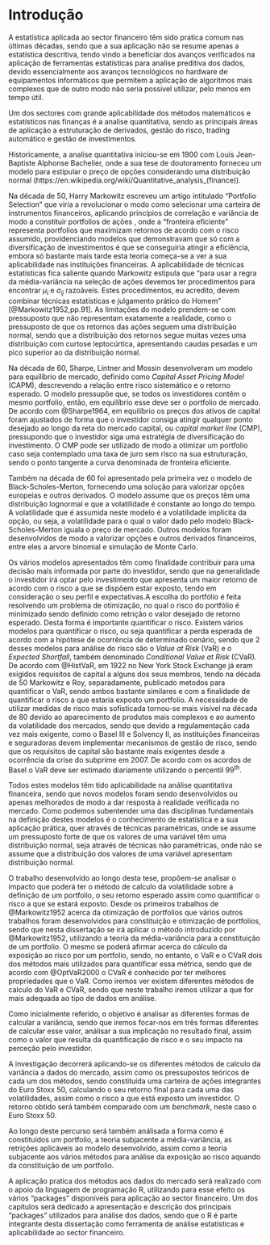 # Introdução {- #intro}

A estatística aplicada ao sector financeiro têm sido pratica comum nas últimas décadas, sendo que a sua aplicação não se resume apenas a estatística descritiva, tendo vindo a beneficiar dos avanços verificados na aplicação de ferramentas estatísticas para analise preditiva dos dados, devido essencialmente aos avanços tecnológicos no hardware de equipamentos informáticos que permitem a aplicação de algoritmos mais complexos que de outro modo não seria possível utilizar, pelo menos em tempo útil.

Um dos sectores com grande aplicabilidade dos métodos matemáticos e estatísticos nas finanças é a analise quantitativa, sendo as principais áreas de aplicação a estruturação de derivados, gestão do risco, trading automático e gestão de investimentos.

Historicamente, a analise quantitativa iniciou-se em 1900 com Louis Jean-Baptiste Alphonse Bachelier, onde a sua tese de doutoramento forneceu um modelo para estipular o preço de opções considerando uma distribuição normal (https://en.wikipedia.org/wiki/Quantitative_analysis_(finance)).

Na década de 50, Harry Markowitz escreveu um artigo intitulado “Portfolio Selection” que viria a revolucionar o modo como selecionar uma carteira de instrumentos financeiros, aplicando princípios de correlação e variância de modo a constituir portfolios de ações , onde a “fronteira eficiente” representa portfolios que maximizam retornos de acordo com o risco assumido, providenciando modelos que demonstravam que só com a diversificação de investimentos é que se conseguiria atingir a eficiência, embora só bastante mais tarde esta teoria começa-se a ver a sua aplicabilidade nas instituições financeiras. A aplicabilidade de técnicas estatísticas fica saliente quando Markowitz estipula que “para usar a regra da média-variância na seleção de ações devemos ter procedimentos para encontrar $\mu_i$ e $\sigma_{ij}$ razoáveis. Estes procedimentos, eu acredito, devem combinar técnicas estatísticas e julgamento prático do Homem” [@Markowitz1952,pp.91]. As limitações do modelo prendem-se com pressuposto que não representam exatamente a realidade, como o pressuposto de que os retornos das ações seguem uma distribuição normal, sendo que a distribuição dos retornos segue muitas vezes uma distribuição com curtose leptocúrtica, apresentando caudas pesadas e um pico superior ao da distribuição normal. 

Na década de 60, Sharpe, Lintner and Mossin desenvolveram um modelo para equilíbrio de mercado, definido como *Capital Asset Pricing Model* (CAPM), descrevendo a relação entre risco sistemático e o retorno esperado. O modelo pressupõe que, se todos os investidores contêm o mesmo portfolio, então, em equilíbrio esse deve ser o portfolio de mercado. De acordo com @Sharpe1964, em equilíbrio os preços dos ativos de capital foram ajustados de forma que o investidor consiga atingir qualquer ponto desejado ao longo da reta do mercado capital, ou *capital market line* (CMP), pressupondo que o investidor siga uma estratégia de diversificação do investimento. O CMP pode ser utilizado de modo a otimizar um portfolio caso seja contemplado uma taxa de juro sem risco na sua estruturação, sendo o ponto tangente a curva denominada de fronteira eficiente. 

Também na década de 60 foi apresentado pela primeira vez o modelo de Black-Scholes-Merton, fornecendo uma solução para valorizar opções europeias e outros derivados. O modelo assume que os preços têm uma distribuição lognormal e que a volatilidade é constante ao longo do tempo. A volatilidade que é assumida neste modelo é a volatilidade implícita da opção, ou seja, a volatilidade para o qual o valor dado pelo modelo Black-Scholes-Merton iguala o preço de mercado. Outros modelos foram desenvolvidos de modo a valorizar opções e outros derivados financeiros, entre eles a arvore binomial e simulação de Monte Carlo.

Os vários modelos apresentados têm como finalidade contribuir para uma decisão mais informada por parte do investidor, sendo que na generalidade o investidor irá optar pelo investimento que apresenta um maior retorno de acordo com o risco a que se dispõem estar exposto, tendo em consideração o seu perfil e expectativas.A escolha do portfólio é feita resolvendo um problema de otimização, no qual o risco do portfólio é minimizado sendo definido como retrição o valor desejado de retorno esperado. Desta forma é importante quantificar o risco. Existem vários modelos para quantificar o risco, ou seja quantificar a perda esperada de acordo com a hipótese de ocorrência de determinado cenário, sendo que 2 desses modelos para análise do risco são o  *Value at Risk* (VaR) e o *Expected Shortfall*, também denominado *Conditional Value at Risk* (CVaR). De acordo com @HistVaR, em 1922 no New York Stock Exchange já eram exigidos requisitos de capital a alguns dos seus membros, tendo na década de 50 Markowitz e Roy, separadamente, publicado metodos para quantificar o VaR, sendo ambos bastante similares e com a finalidade de  quantificar o risco a que estaria exposto um portfolio. A necessidade de utilizar medidas de risco mais sofisticada tornou-se mais visível na década de 80 devido ao aparecimento de produtos mais complexos e ao aumento da volatilidade dos mercados, sendo que devido a regulamentação cada vez mais exigente, como o Basel III e Solvency II, as instituições financeiras e seguradoras devem implementar mecanismos de gestão de risco, sendo que os requisitos de capital são bastante mais exigentes desde a ocorrência da crise do subprime em 2007. De acordo com os acordos de Basel o VaR deve ser estimado diariamente utilizando o percentil 99^th^.

Todos estes modelos têm tido aplicabilidade na análise quantitativa financeira, sendo que novos modelos foram sendo desenvolvidos ou apenas melhorados de modo a dar resposta à realidade verificada no mercado. Como podemos subentender uma das disciplinas fundamentais na definição destes modelos é o conhecimento de estatística e a sua aplicação prática, quer através de técnicas paramétricas, onde se assume um pressuposto forte de que os valores de uma variável têm uma distribuição normal, seja através de técnicas não paramétricas, onde não se assume que a distribuição dos valores de uma variável apresentam distribuição normal.

O trabalho desenvolvido ao longo desta tese, propõem-se analisar o impacto que poderá ter o método de calculo da volatilidade sobre a definição de um portfolio, o seu retorno esperado assim como quantificar o risco a que se estará exposto. Desde os primeiros trabalhos de @Markowitz1952 acerca da otimização de portfolios que vários outros trabalhos foram desenvolvidos para constituição e otimização de portfolios, sendo que nesta dissertação se irá aplicar o método introduzido por @Markowitz1952, utilizando a teoria da média-variância para a constituição de um portfolio. O mesmo se poderá afirmar acerca do cálculo da exposição ao risco por um portfolio, sendo, no entanto, o VaR e o CVaR dois dos métodos mais utilizados para quantificar essa métrica, sendo que de acordo com @OptVaR2000 o CVaR é conhecido por ter melhores propriedades que o VaR. Como iremos ver existem diferentes métodos de calculo do VaR e CVaR, sendo que neste trabalho iremos utilizar a que for mais adequada ao tipo de dados em análise. 

Como inicialmente referido, o objetivo é analisar as diferentes formas de calcular a variância, sendo que iremos focar-nos em três formas diferentes de calcular esse valor, análisar a sua implicação no resultado final, assim como o valor que resulta da quantificação de risco e o seu impacto na perceção pelo investidor.

A investigação decorrerá aplicando-se os diferentes métodos de calculo da variância a dados do mercado, assim como os pressupostos teóricos de cada um dos métodos, sendo constituída uma carteira de ações integrantes do Euro Stoxx 50, calculando o seu retorno final para cada uma das volatilidades, assim como o risco a que está exposto um investidor. O retorno obtido será também comparado com um *benchmark*, neste caso o Euro Stoxx 50. 

Ao longo deste percurso será também análisada a forma como é constituídos um portfolio, a teoria subjacente a média-variância, as retrições aplicáveis ao modelo desenvolvido, assim como a teoria subjacente aos vários métodos para análise da exposição ao risco aquando da constituição de um portfolio. 

A aplicação pratica dos métodos aos dados do mercado será realizado com o apoio da linguagem de programação R, utilizando para esse efeito os vários “packages” disponíveis para aplicação ao sector financeiro. Um dos capítulos será dedicado a apresentação e descrição dos principais “packages” utilizados para análise dos dados, sendo que o R é parte integrante desta dissertação como ferramenta de análise estatísticas e aplicabilidade ao sector financeiro.


